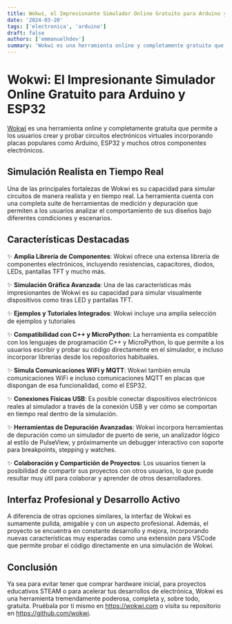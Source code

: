 ```yaml
---
title: Wokwi, el Impresionante Simulador Online Gratuito para Arduino y ESP32
date: '2024-03-20'
tags: ['electronica', 'arduino']
draft: false
authors: ['emmanuelhdev']
summary: 'Wokwi es una herramienta online y completamente gratuita que permite a los usuarios crear y probar circuitos electrónicos virtuales incorporando placas populares como Arduino, ESP32 y muchos otros componentes electrónicos.'
---
```


# Wokwi: El Impresionante Simulador Online Gratuito para Arduino y ESP32

[Wokwi](https://wokwi.com/) es una herramienta online y completamente gratuita que permite a los usuarios crear y probar circuitos electrónicos virtuales incorporando placas populares como Arduino, ESP32 y muchos otros componentes electrónicos.

## Simulación Realista en Tiempo Real

Una de las principales fortalezas de Wokwi es su capacidad para simular circuitos de manera realista y en tiempo real. La herramienta cuenta con una completa suite de herramientas de medición y depuración que permiten a los usuarios analizar el comportamiento de sus diseños bajo diferentes condiciones y escenarios.

## Características Destacadas

✨ **Amplia Librería de Componentes**: Wokwi ofrece una extensa librería de componentes electrónicos, incluyendo resistencias, capacitores, diodos, LEDs, pantallas TFT y mucho más.

✨ **Simulación Gráfica Avanzada**: Una de las características más impresionantes de Wokwi es su capacidad para simular visualmente dispositivos como tiras LED y pantallas TFT.

✨ **Ejemplos y Tutoriales Integrados**: Wokwi incluye una amplia selección de ejemplos y tutoriales

✨ **Compatibilidad con C++ y MicroPython**: La herramienta es compatible con los lenguajes de programación C++ y MicroPython, lo que permite a los usuarios escribir y probar su código directamente en el simulador, e incluso incorporar librerías desde los repositorios habituales.

✨ **Simula Comunicaciones WiFi y MQTT**: Wokwi también emula comunicaciones WiFi e incluso comunicaciones MQTT en placas que dispongan de esa funcionalidad, como el ESP32.

✨ **Conexiones Físicas USB**: Es posible conectar dispositivos electrónicos reales al simulador a través de la conexión USB y ver cómo se comportan en tiempo real dentro de la simulación.

✨ **Herramientas de Depuración Avanzadas**: Wokwi incorpora herramientas de depuración como un simulador de puerto de serie, un analizador lógico al estilo de PulseView, y próximamente un debugger interactivo con soporte para breakpoints, stepping y watches.

✨ **Colaboración y Compartición de Proyectos**: Los usuarios tienen la posibilidad de compartir sus proyectos con otros usuarios, lo que puede resultar muy útil para colaborar y aprender de otros desarrolladores.

## Interfaz Profesional y Desarrollo Activo

A diferencia de otras opciones similares, la interfaz de Wokwi es sumamente pulida, amigable y con un aspecto profesional. Además, el proyecto se encuentra en constante desarrollo y mejora, incorporando nuevas características muy esperadas como una extensión para VSCode que permite probar el código directamente en una simulación de Wokwi.

## Conclusión

Ya sea para evitar tener que comprar hardware inicial, para proyectos educativos STEAM o para acelerar tus desarrollos de electrónica, Wokwi es una herramienta tremendamente poderosa, completa y, sobre todo, gratuita. Pruébala por ti mismo en https://wokwi.com o visita su repositorio en https://github.com/wokwi.
